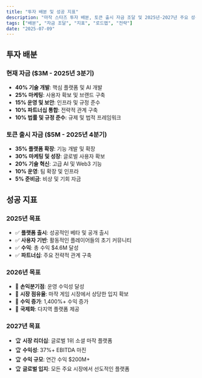 ```yaml
---
title: "투자 배분 및 성공 지표"
description: "마작 스타즈 투자 배분, 토큰 출시 자금 조달 및 2025년-2027년 주요 성공 지표 분석."
tags: ["배분", "자금 조달", "지표", "로드맵", "전략"]
date: "2025-07-09"
---
```


## 투자 배분

### 현재 자금 ($3M - 2025년 3분기)
- **40% 기술 개발**: 핵심 플랫폼 및 AI 개발
- **25% 마케팅**: 사용자 확보 및 브랜드 구축
- **15% 운영 및 보안**: 인프라 및 규정 준수
- **10% 파트너십 통합**: 전략적 관계 구축
- **10% 법률 및 규정 준수**: 규제 및 법적 프레임워크

### 토큰 출시 자금 ($5M - 2025년 4분기)
- **35% 플랫폼 확장**: 기능 개발 및 확장
- **30% 마케팅 및 성장**: 글로벌 사용자 확보
- **20% 기술 혁신**: 고급 AI 및 Web3 기능
- **10% 운영**: 팀 확장 및 인프라
- **5% 준비금**: 비상 및 기회 자금

## 성공 지표

### 2025년 목표
- ✅ **플랫폼 출시**: 성공적인 베타 및 공개 출시
- ✅ **사용자 기반**: 활동적인 플레이어들의 초기 커뮤니티
- ✅ **수익**: 총 수익 $4.6M 달성
- ✅ **파트너십**: 주요 전략적 관계 구축

### 2026년 목표
- 🎯 **손익분기점**: 운영 수익성 달성
- 🎯 **시장 점유율**: 마작 게임 시장에서 상당한 입지 확보
- 🎯 **수익 증가**: 1,400%+ 수익 증가
- 🎯 **국제화**: 다지역 플랫폼 제공

### 2027년 목표
- 🏆 **시장 리더십**: 글로벌 1위 소셜 마작 플랫폼
- 🏆 **수익성**: 37%+ EBITDA 마진
- 🏆 **수익 규모**: 연간 수익 $200M+
- 🏆 **글로벌 입지**: 모든 주요 시장에서 선도적인 플랫폼